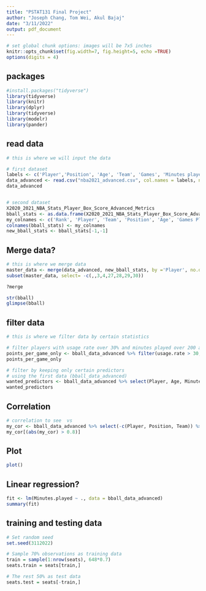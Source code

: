 ```yaml
---
title: "PSTAT131 Final Project"
author: "Joseph Chang, Tom Wei, Akul Bajaj"
date: "3/11/2022"
output: pdf_document
---
```


```r
# set global chunk options: images will be 7x5 inches
knitr::opts_chunk$set(fig.width=7, fig.height=5, echo =TRUE)
options(digits = 4)
```

## packages

```r
#install.packages("tidyverse")
library(tidyverse)
library(knitr)
library(dplyr)
library(tidyverse)
library(modelr)
library(pander)
```

## read data
```r
# this is where we will input the data 

# first dataset
labels <- c('Player','Position', 'Age', 'Team', 'Games', 'Minutes played', 'Player Efficiency Rating', 'true shooting percentage', '3-point attempt rate', 'free-throw attempt rate', 'offensive rebound percentage', 'defensive rebound percentage', 'total rebound percentage', 'assist percentage', 'steal percentage', 'block percentage', 'turnover percentage', 'usage rate', 'offensive win shares', 'defensive win shares', 'win shares','win shares per 48 minutes', 'Offensive Box Plus/Minus', 'Defensive Box Plus/Minus','Box Plus/Minus','Value Over Replacement')
data_advanced <- read.csv("nba2021_advanced.csv", col.names = labels, na= "XXX")
data_advanced


# second dataset
X2020_2021_NBA_Stats_Player_Box_Score_Advanced_Metrics
bball_stats <- as.data.frame(X2020_2021_NBA_Stats_Player_Box_Score_Advanced_Metrics)
my_colnames <- c('Rank', 'Player', 'Team', 'Position', 'Age', 'Games Played', 'MPG', 'Minutes%', 'Usage Rate' , 'Turnover rate', 'free throws attempted', 'free throw percentage', '2-point field goals attempted', '2-point percentage', '3-point field goals attempted', 'three-point percentage', 'effective shooting percentage' , 'True shooting percentage', 'PPG', 'RPG', 'Total rebound percentage', 'APG', 'Assist percentage', 'SPG' ,'BPG', 'TPG', 'Versatility Index', 'Offensive Rating' , 'Defensive rating')
colnames(bball_stats) <- my_colnames
new_bball_stats <- bball_stats[-1,-1]
```

## Merge data?
```r
# this is where we merge data
master_data <- merge(data_advanced, new_bball_stats, by ='Player', no.dups = TRUE)
subset(master_data, select= -c(,,3,4,27,28,29,30))

?merge

str(bball)
glimpse(bball)
```

## filter data
```r
# this is where we filter data by certain statistics

# filter players with usage rate over 30% and minutes played over 200 along with other of their main statistics
points_per_game_only <- bball_data_advanced %>% filter(usage.rate > 30, Minutes.played > 200) %>% select(Player, Age, Minutes.played:true.shooting.percentage, usage.rate, win.shares:Value.Over.Replacement)
points_per_game_only

# filter by keeping only certain predictors
# using the first data (bball_data_advanced)
wanted_predictors <- bball_data_advanced %>% select(Player, Age, Minutes.played:true.shooting.percentage, usage.rate, win.shares:Value.Over.Replacement)
wanted_predictors
```

## Correlation
```r
# correlation to see  vs 
my_cor <- bball_data_advanced %>% select(-c(Player, Position, Team)) %>% cor() %>% round(5) 
my_cor[(abs(my_cor) > 0.8)] 
```
## Plot
```r
plot()
```


## Linear regression?
```r
fit <- lm(Minutes.played ~ ., data = bball_data_advanced)
summary(fit)
```


## training and testing data
```r
# Set random seed
set.seed(3112022)

# Sample 70% observations as training data
train = sample(1:nrow(seats), 648*0.7)
seats.train = seats[train,]

# The rest 50% as test data
seats.test = seats[-train,]
```









